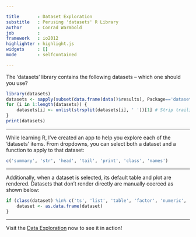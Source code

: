 ```yaml
---

title       : Dataset Exploration
substitle   : Perusing 'datasets' R Library
author      : Conrad Warmbold
job         : 
framework   : io2012
highlighter : highlight.js
widgets     : []
mode        : selfcontained
 
--- 
```


The 'datasets' library contains the following datasets -- which one should you use?

```r
library(datasets)
datasets <- sapply(subset(data.frame(data()$results), Package=='datasets')$Item, as.character)
for (i in 1:length(datasets)) {
    datasets[i] <- unlist(strsplit(datasets[i], ' '))[1] # Strip trailing (explanation)
}
print(datasets)
```

---

While learning R, I've created an app to help you explore each of the 'datasets' items.  From dropdowns, you can select both a dataset and a function to apply to that dataset:

```r
c('summary', 'str', 'head', 'tail', 'print', 'class', 'names')
```

---

Additionally, when a dataset is selected, its default table and plot are rendered.  Datasets that don't render directly are manually coerced as shown below:

```r
if (class(dataset) %in% c('ts', 'list', 'table', 'factor', 'numeric', 'character')) { 
    dataset <- as.data.frame(dataset)
}
```

---

Visit the [Data Exploration](https://cradbold.shinyapps.io/devdataprod-005/) now to see it in action!
